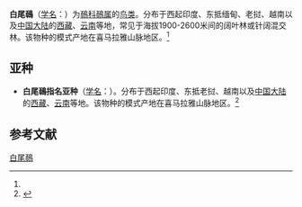 {{Speciesbox
| name = 白尾鳾
| status = 
| status_system = 
| image = White-tailed Nuthatch - Pele La, Bhutan.jpg
| genus = Sitta
| species = himalayensis
| authority = (Jardine et Selby)<ref name='id3976'>{{cite web| url =http://www.bioinfo.cn/db05/BjdwSpecies.php?action=view&id=3976| title =白尾鳾| work =《中国动物物种编目数据库》| publisher =中国科学院微生物研究所| author =中国科学院动物研究所| accessdate =2009-04-04| deadurl =yes| archiveurl =https://web.archive.org/web/20160305025544/http://www.bioinfo.cn/db05/BjdwSpecies.php?action=view&id=3976| archivedate =2016-03-05
}}</ref>
}}

'''白尾鳾'''（[[学名|学名]]：{{lang|la|''Sitta himalayensis''}}）为[[鳾科|鳾科]][[鳾属|鳾属]]的[[鸟类|鸟类]]。分布于西起印度、东抵缅甸、老挝、越南以及[[中国大陆|中国大陆]]的[[西藏|西藏]]、[[云南|云南]]等地，常见于海拔1900-2600米间的阔叶林或针阔混交林。该物种的模式产地在喜马拉雅山脉地区。<ref name='id3976'/>

== 亚种 ==
*'''白尾鳾指名亚种'''（[[学名|学名]]：{{lang|la|''Sitta himalayensis himalayensis''}}）。分布于西起印度、东抵老挝、越南以及[[中国大陆|中国大陆]]的[[西藏|西藏]]、[[云南|云南]]等地。该物种的模式产地在喜马拉雅山脉地区。<ref name='id3977'>{{cite web| url =http://www.bioinfo.cn/db05/BjdwSpecies.php?action=view&id=3977| title =白尾鳾指名亚种| work =《中国动物物种编目数据库》| publisher =中国科学院微生物研究所| author =中国科学院动物研究所| accessdate =2009-04-04| deadurl =yes| archiveurl =https://web.archive.org/web/20160305042741/http://www.bioinfo.cn/db05/BjdwSpecies.php?action=view&id=3977| archivedate =2016-03-05}}</ref>

== 参考文献 ==
{{reflist}}
{{Taxonbar|from=Q942771}}

[[Category:鳾属|白尾鳾]]


{{雀形目小作品}}